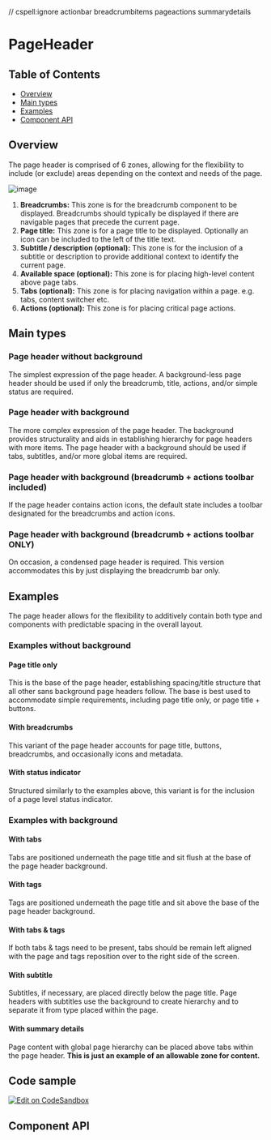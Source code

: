 // cspell:ignore actionbar breadcrumbitems pageactions summarydetails

# PageHeader

## Table of Contents

- [Overview](#overview)
- [Main types](#main-types)
- [Examples](#examples)
- [Component API](#component-api)

## Overview

The page header is comprised of 6 zones, allowing for the flexibility to include
(or exclude) areas depending on the context and needs of the page.

![image](https://user-images.githubusercontent.com/50155706/93520637-69dcad00-f8f4-11ea-8d2a-d56c90beb0b4.png)

1. **Breadcrumbs:** This zone is for the breadcrumb component to be displayed.
   Breadcrumbs should typically be displayed if there are navigable pages that
   precede the current page.
2. **Page title:** This zone is for a page title to be displayed. Optionally an
   icon can be included to the left of the title text.
3. **Subtitle / description (optional):** This zone is for the inclusion of a
   subtitle or description to provide additional context to identify the current
   page.
4. **Available space (optional):** This zone is for placing high-level content
   above page tabs.
5. **Tabs (optional):** This zone is for placing navigation within a page. e.g.
   tabs, content switcher etc.
6. **Actions (optional):** This zone is for placing critical page actions.

## Main types

### Page header without background

The simplest expression of the page header. A background-less page header should
be used if only the breadcrumb, title, actions, and/or simple status are
required.

<Canvas>
  <Story id={getStoryId(PageHeader.displayName, 'with-buttons')} />
</Canvas>

### Page header with background

The more complex expression of the page header. The background provides
structurality and aids in establishing hierarchy for page headers with more
items. The page header with a background should be used if tabs, subtitles,
and/or more global items are required.

<Canvas>
  <Story id={getStoryId(PageHeader.displayName, 'with-tabs')} />
</Canvas>

### Page header with background (breadcrumb + actions toolbar included)

If the page header contains action icons, the default state includes a toolbar
designated for the breadcrumbs and action icons.

<Canvas>
  <Story id={getStoryId(PageHeader.displayName, 'with-actions-toolbar')} />
</Canvas>

### Page header with background (breadcrumb + actions toolbar ONLY)

On occasion, a condensed page header is required. This version accommodates this
by just displaying the breadcrumb bar only.

<Canvas>
  <Story
    id={getStoryId(
      PageHeader.displayName,
      'with-breadcrumb-actions-toolbar-only'
    )}
  />
</Canvas>

## Examples

The page header allows for the flexibility to additively contain both type and
components with predictable spacing in the overall layout.

### Examples without background

#### Page title only

This is the base of the page header, establishing spacing/title structure that
all other sans background page headers follow. The base is best used to
accommodate simple requirements, including page title only, or page title +
buttons.

<Canvas>
  <Story id={getStoryId(PageHeader.displayName, 'with-title')} />
</Canvas>

#### With breadcrumbs

This variant of the page header accounts for page title, buttons, breadcrumbs,
and occasionally icons and metadata.

<Canvas>
  <Story id={getStoryId(PageHeader.displayName, 'with-breadcrumbs')} />
</Canvas>

#### With status indicator

Structured similarly to the examples above, this variant is for the inclusion of
a page level status indicator.

<Canvas>
  <Story id={getStoryId(PageHeader.displayName, 'with-buttons')} />
</Canvas>

### Examples with background

#### With tabs

Tabs are positioned underneath the page title and sit flush at the base of the
page header background.

<Canvas>
  <Story id={getStoryId(PageHeader.displayName, 'with-tabs')} />
</Canvas>

#### With tags

Tags are positioned underneath the page title and sit above the base of the page
header background.

<Canvas>
  <Story id={getStoryId(PageHeader.displayName, 'with-tags')} />
</Canvas>

#### With tabs & tags

If both tabs & tags need to be present, tabs should be remain left aligned with
the page and tags reposition over to the right side of the screen.

<Canvas>
  <Story id={getStoryId(PageHeader.displayName, 'with-tabs-and-tags')} />
</Canvas>

#### With subtitle

Subtitles, if necessary, are placed directly below the page title. Page headers
with subtitles use the background to create hierarchy and to separate it from
type placed within the page.

<Canvas>
  <Story id={getStoryId(PageHeader.displayName, 'with-subtitle')} />
</Canvas>

#### With summary details

Page content with global page hierarchy can be placed above tabs within the page
header. **This is just an example of an allowable zone for content.**

<Canvas>
  <Story id={getStoryId(PageHeader.displayName, 'with-summary-details')} />
</Canvas>

## Code sample

[<img alt="Edit on CodeSandbox" src="https://codesandbox.io/static/img/play-codesandbox.svg" />](https://codesandbox.io/s/pageheaderexample-rs5ie)

## Component API

<ArgsTable />
